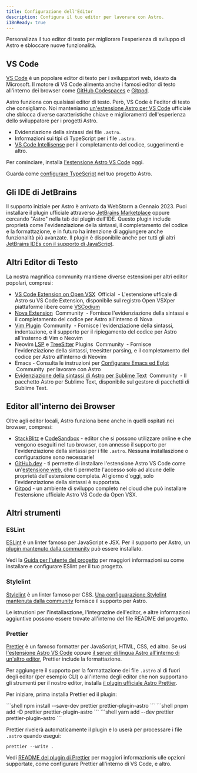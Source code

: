 ```yaml
---
title: Configurazione dell'Editor 
description: Configura il tuo editor per lavorare con Astro.
i18nReady: true
---
```


Personalizza il tuo editor di testo per migliorare l'esperienza di sviluppo di Astro e sbloccare nuove funzionalità.

## VS Code

[VS Code](https://code.visualstudio.com/) è un popolare editor di testo  per i sviluppatori web, ideato da Microsoft. Il motore di VS Code alimenta anche i famosi editor di testo all'interno dei browser come [GitHub Codespaces](https://github.com/features/codespaces) e [Gitpod](https://gitpod.io/).

Astro funziona con qualsiasi editor di testo. Però, VS Code è l'editor di testo che consigliamo. Noi manteniamo [un'estensione Astro per VS Code](https://marketplace.visualstudio.com/items?itemName=astro-build.astro-vscode) ufficiale che sblocca diverse caratteristiche chiave e miglioramenti dell'esperienza dello sviluppatore per i progetti Astro.

- Evidenziazione della sintassi dei file `.astro`.
- Informazioni sui tipi di TypeScript per i file `.astro`.
- [VS Code Intellisense](https://code.visualstudio.com/docs/editor/intellisense) per il completamento del codice, suggerimenti e altro.

Per cominciare, installa [l'estensione Astro VS Code](https://marketplace.visualstudio.com/items?itemName=astro-build.astro-vscode) oggi.


<ReadMore>Guarda come [configurare TypeScript](/it/guides/typescript/) nel tuo progetto Astro.</ReadMore>

## Gli IDE di JetBrains 

Il supporto iniziale per Astro è arrivato da WebStorm a Gennaio 2023. Puoi installare il plugin ufficiale attraverso [JetBrains Marketplace](https://plugins.jetbrains.com/plugin/20959-astro) oppure cercando "Astro" nella tab dei plugin dell'IDE. Questo plugin include proprietà come l'evidenziazione della sintassi, il completamento del codice e la formattazione, e in futuro ha intenzione di aggiungere anche funzionalità più avanzate. Il plugin è disponibile anche per tutti gli altri [JetBrains IDEs con il supporto di JavaScript](https://www.jetbrains.com/products/#lang=js&type=ide).


## Altri Editor di Testo

La nostra magnifica community mantiene diverse estensioni per altri editor popolari, compresi:

- [VS Code Extension on Open VSX](https://open-vsx.org/extension/astro-build/astro-vscode) <span style="margin: 0.25em;"><Badge variant="accent">Official</Badge></span> - L'estensione ufficale di Astro su VS Code Extension, disponibile sul registro Open VSXper piattaforme libere come [VSCodium](https://vscodium.com/)
- [Nova Extension](https://extensions.panic.com/extensions/sciencefidelity/sciencefidelity.astro/) <span style="margin: 0.25em;"><Badge variant="neutral">Community</Badge></span> - Fornisce l'evidenziazione della sintassi e il completamento del codice per Astro all'interno di Nova
- [Vim Plugin](https://github.com/wuelnerdotexe/vim-astro) <span style="margin: 0.25em;"><Badge variant="neutral">Community</Badge></span> - Fornisce l'evidenziazione della sintassi, indentazione, e il supporto per il ripiegamento del codice per Astro all'insterno di Vim o Neovim
- Neovim [LSP](https://github.com/neovim/nvim-lspconfig/blob/master/doc/server_configurations.md#astro) e [TreeSitter](https://github.com/virchau13/tree-sitter-astro) Plugins <span style="margin: 0.25em;"><Badge variant="neutral">Community</Badge></span> - Fornisce l'evidenziazione della sintassi, treesitter parsing, e il completamento del codice per Astro all'interno di Neovim
- Emacs - Consulta le instruzioni per [Configurare Emacs ed Eglot](https://medium.com/@jrmjrm/configuring-emacs-and-eglot-to-work-with-astro-language-server-9408eb709ab0) <span style="margin: 0.25em;"><Badge variant="neutral">Community</Badge></span> per lavorare con Astro
- [Evidenziazione della sintassi di Astro per Sublime Text](https://packagecontrol.io/packages/Astro) <span style="margin: 0.25em;"><Badge variant="neutral">Community</Badge></span> - Il pacchetto Astro per Sublime Text, disponibile sul gestore di pacchetti di Sublime Text.

## Editor all'interno dei Browser 

Oltre agli editor locali, Astro funziona bene anche in quelli ospitati nei browser, compresi:

- [StackBlitz](https://stackblitz.com/) e [CodeSandbox](https://codesandbox.io/) - editor che si possono utilizzare online e che vengono eseguiti nel tuo browser, con annesso il supporto per l'evidenziazione della sintassi per i file `.astro`. Nessuna installaszione o configurazione sono necessarie!
- [GitHub.dev](https://github.dev/) - ti permette di installare l'estensione Astro VS Code come  un'[estensione web](https://code.visualstudio.com/api/extension-guides/web-extensions), che ti permette l'accesso solo ad alcune delle proprietà dell'estensione completa. Al giorno d'oggi, solo l'evidenziazione della sintassi è supportata.
- [Gitpod](https://gitpod.io/) - un ambiente di sviluppo completo nel cloud che può installare l'estensione ufficiale Astro VS Code da Open VSX.

## Altri strumenti

### ESLint

[ESLint](https://eslint.org/) è un linter famoso per JavaScript e JSX. Per il supporto per Astro, un [plugin mantenuto dalla community](https://github.com/ota-meshi/eslint-plugin-astro) può essere installato.

Vedi la [Guida per l'utente del progetto](https://ota-meshi.github.io/eslint-plugin-astro/user-guide/) per maggiori informazioni su come installare e configurare ESlint per il tuo progetto.

### Stylelint

[Stylelint](https://stylelint.io/) è un linter famoso per CSS. [Una configuarazione  Stylelint mantenuta dalla community](https://github.com/ota-meshi/stylelint-config-html) fornisce il supporto per Astro. 

Le istruzioni per l'installaszione, l'integrazine dell'editor, e altre informazioni aggiuntive possono essere trovate all'interno del file README del progetto.

### Prettier

[Prettier](https://prettier.io/) è un famoso formatter per JavaScript, HTML, CSS, ed altro. Se usi [l'estensione Astro VS Code](https://marketplace.visualstudio.com/items?itemName=astro-build.astro-vscode) oppure [il server di lingua Astro all'interno di un'altro editor](#altri-editor-di-testo), Prettier include la formattazione.

Per aggiungere il supporto per la formattazione dei file `.astro` al di fuori degli editor (per esempio CLI) o all'interno degli editor che non supportano gli strumenti per il nostro editor, installa [il plugin ufficiale Astro Prettier](https://github.com/withastro/prettier-plugin-astro).

Per iniziare, prima installa Prettier ed il plugin:

<PackageManagerTabs>
  <Fragment slot="npm">
  ```shell
  npm install --save-dev prettier prettier-plugin-astro
  ```
  </Fragment>
  <Fragment slot="pnpm">
  ```shell
  pnpm add -D prettier prettier-plugin-astro
  ```
  </Fragment>
  <Fragment slot="yarn">
  ```shell
  yarn add --dev prettier prettier-plugin-astro
  ```
  </Fragment>
</PackageManagerTabs>

Prettier rivelerà automaticamente il plugin e lo userà per processare i file `.astro` quando esegui:

```shell
prettier --write .
```

Vedi [README del plugin di Prettier](https://github.com/withastro/prettier-plugin-astro/blob/main/README.md) per maggiori informazionis ulle opzioni supportate, come configurare Prettier all'interno di VS Code, e altro.
